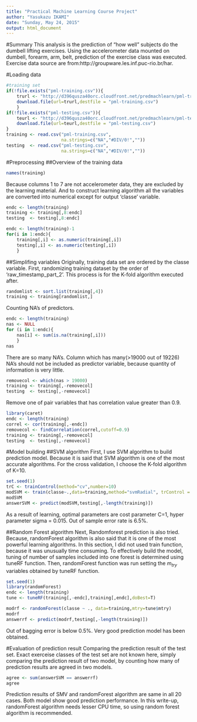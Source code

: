 ```yaml
---
title: "Practical Machine Learning Course Project"
author: "Yasukazu IKAMI"
date: "Sunday, May 24, 2015"
output: html_document
---
```

#Summary
This analysis is the prediction of "how well" subjects do the dumbell lifting exercises. Using the accelerometer data mounted on dumbell, forearm, arm, belt, prediction of the exercise class was executed. Exercise data source are from:http://groupware.les.inf.puc-rio.br/har.

#Loading data
```r
#training set
if(!file.exists("pml-training.csv")){
    trurl <- "http://d396qusza40orc.cloudfront.net/predmachlearn/pml-training.csv"
    download.file(url=trurl,destfile = "pml-training.csv")
    }
if(!file.exists("pml-testing.csv")){
    teurl <- "http://d396qusza40orc.cloudfront.net/predmachlearn/pml-testing.csv"
    download.file(url=teurl,destfile = "pml-testing.csv")
}
training <- read.csv("pml-training.csv",
                     na.strings=c("NA","#DIV/0!",""))
testing  <- read.csv("pml-testing.csv",
                     na.strings=c("NA","#DIV/0!",""))
```
#Preprocessing
##Overview of the training data
```r
names(training)
```
Because columns 1 to 7 are not accelerometer data, they are excluded by the learning material. And to construct learning algorithm all the variables are converted into numerical except for output 'classe' variable.
```r
endc <- length(training)
training <- training[,8:endc]
testing  <- testing[,8:endc]

endc <- length(training)-1
for(i in 1:endc){
    training[,i] <- as.numeric(training[,i])
    testing[,i] <- as.numeric(testing[,i])
    }
```
##Simplifing variables
Originally, training data set are ordered by the classe variable.
First, randomizing training dataset by the order of 'raw_timestamp_part_2'. This process is for the K-fold algorithm executed after.
```r
randomlist <- sort.list(training[,4])
training <- training[randomlist,]
```
Counting NA's of predictors.
```r
endc <- length(training)
nas <- NULL
for (i in 1:endc){
    nas[i] <- sum(is.na(training[,i]))
    }
nas
```
There are so many NA's. Column which has many(>19000 out of 19226) NA's should not be included as predictor variable, because quantity of information is very little.
```r
removecol <- which(nas > 19000)
training <- training[,-removecol]
testing  <- testing[,-removecol]
```
Remove one of pair variables that has correlation value greater than 0.9.
```r
library(caret)
endc <- length(training)
correl <- cor(training[,-endc])
removecol <- findCorrelation(correl,cutoff=0.9)
training <- training[,-removecol]
testing  <- testing[,-removecol]

```

#Model building
##SVM algorithm
First, I use SVM algorithm to build prediction model. Because it is said that SVM algorithm is one of the most accurate algorithms.
For the cross validation, I choose the K-fold algorithm of K=10.
```r
set.seed(1)
trC <- trainControl(method="cv",number=10)
modSVM <- train(classe~.,data=training,method="svmRadial", trControl = trC)
modSVM
answerSVM <- predict(modSVM,testing[,-length(training)])
```
As a result of learning, optimal parameters are cost parameter C=1, hyper parameter sigma = 0.015. Out of sample error rate is 6.5%.

##Random Forest algorithm
Next, Randomforest prediction is also tried. Because, randomForest algorithm is also said that it is one of the most powerful learning algorithms.
In this section, I did not used train function, because it was unusually time consuming. To effectively build the model, tuning of number of samples included into one forest is determined using tuneRF function. Then, randomForest function was run setting the $m_{try}$ variables obtained by tuneRF function. 
```r
set.seed(1)
library(randomForest)
endc <- length(training)
tune <- tuneRF(training[,-endc],training[,endc],doBest=T)
```
```r
modrf <- randomForest(classe ~ ., data=training,mtry=tune$mtry)
modrf
answerrf <- predict(modrf,testing[,-length(training)])
```
Out of bagging error is below 0.5%. Very good prediction model has been obtained.

#Evaluation of prediction result
Comparing the prediction result of the test set. Exact exerceise classes of the test set are not known here, simply comparing the prediction result of two model, by counting how many of prediction results are agreed in two models.
```r
agree <- sum(answerSVM == answerrf)
agree
```
Prediction results of SMV and randomForest algorithm are same in all 20 cases. Both model show good prediction performance. In this write-up, randomForest algorithm needs lesser CPU time, so using random forest algorithm is recommended.